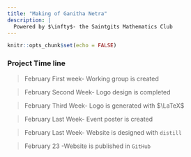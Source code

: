 ---
title: "Making of Ganitha Netra"
description: |
  Powered by $\infty$- the Saintgits Mathematics Club
---

```{r setup, include=FALSE}
knitr::opts_chunk$set(echo = FALSE)
```

### Project Time line

>February First week- Working group is created 

>February Second Week- Logo design is completed

>February Third Week- Logo is generated with $\LaTeX$

>February Last Week- Event poster is created

>February Last Week- Website is designed with `distill`

>February 23 -Website is published in `GitHub`

